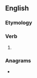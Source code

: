 ==English==

===Etymology===
{{suffix|en|adore|est|nocat=1}}

===Verb===
{{head|en|verb form}}

# {{en-archaic second-person singular of|adore}}

===Anagrams===
* {{anagrams|en|a=adeorst|dorsate|roasted|rosated|torsade}}